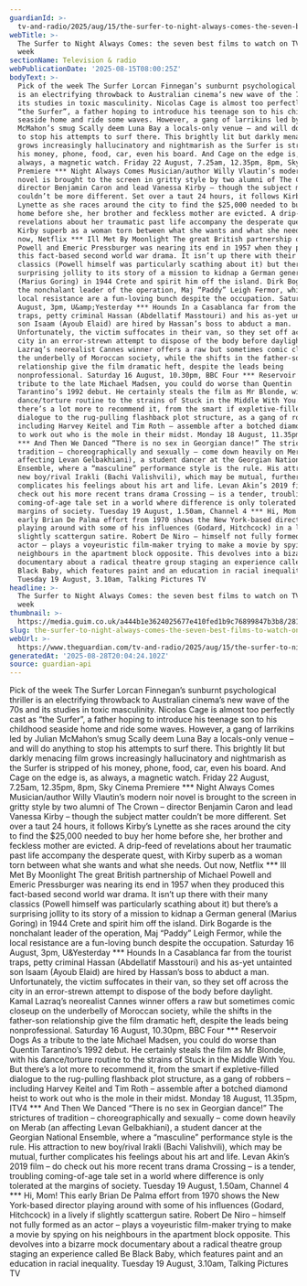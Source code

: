 ```yaml
---
guardianId: >-
  tv-and-radio/2025/aug/15/the-surfer-to-night-always-comes-the-seven-best-films-to-watch-on-tv-this-week
webTitle: >-
  The Surfer to Night Always Comes: the seven best films to watch on TV this
  week
sectionName: Television & radio
webPublicationDate: '2025-08-15T08:00:25Z'
bodyText: >-
  Pick of the week The Surfer Lorcan Finnegan’s sunburnt psychological thriller
  is an electrifying throwback to Australian cinema’s new wave of the 70s and
  its studies in toxic masculinity. Nicolas Cage is almost too perfectly cast as
  “the Surfer”, a father hoping to introduce his teenage son to his childhood
  seaside home and ride some waves. However, a gang of larrikins led by Julian
  McMahon’s smug Scally deem Luna Bay a locals-only venue – and will do anything
  to stop his attempts to surf there. This brightly lit but darkly menacing film
  grows increasingly hallucinatory and nightmarish as the Surfer is stripped of
  his money, phone, food, car, even his board. And Cage on the edge is, as
  always, a magnetic watch. Friday 22 August, 7.25am, 12.35pm, 8pm, Sky Cinema
  Premiere *** Night Always Comes Musician/author Willy Vlautin’s modern noir
  novel is brought to the screen in gritty style by two alumni of The Crown –
  director Benjamin Caron and lead Vanessa Kirby – though the subject matter
  couldn’t be more different. Set over a taut 24 hours, it follows Kirby’s
  Lynette as she races around the city to find the $25,000 needed to buy her
  home before she, her brother and feckless mother are evicted. A drip-feed of
  revelations about her traumatic past life accompany the desperate quest, with
  Kirby superb as a woman torn between what she wants and what she needs. Out
  now, Netflix *** Ill Met By Moonlight The great British partnership of Michael
  Powell and Emeric Pressburger was nearing its end in 1957 when they produced
  this fact-based second world war drama. It isn’t up there with their many
  classics (Powell himself was particularly scathing about it) but there’s a
  surprising jollity to its story of a mission to kidnap a German general
  (Marius Goring) in 1944 Crete and spirit him off the island. Dirk Bogarde is
  the nonchalant leader of the operation, Maj “Paddy” Leigh Fermor, while the
  local resistance are a fun-loving bunch despite the occupation. Saturday 16
  August, 3pm, U&amp;Yesterday *** Hounds In a Casablanca far from the tourist
  traps, petty criminal Hassan (Abdellatif Masstouri) and his as-yet untainted
  son Isaam (Ayoub Elaid) are hired by Hassan’s boss to abduct a man.
  Unfortunately, the victim suffocates in their van, so they set off across the
  city in an error-strewn attempt to dispose of the body before daylight. Kamal
  Lazraq’s neorealist Cannes winner offers a raw but sometimes comic closeup on
  the underbelly of Moroccan society, while the shifts in the father-son
  relationship give the film dramatic heft, despite the leads being
  nonprofessional. Saturday 16 August, 10.30pm, BBC Four *** Reservoir Dogs As a
  tribute to the late Michael Madsen, you could do worse than Quentin
  Tarantino’s 1992 debut. He certainly steals the film as Mr Blonde, with his
  dance/torture routine to the strains of Stuck in the Middle With You. But
  there’s a lot more to recommend it, from the smart if expletive-filled
  dialogue to the rug-pulling flashback plot structure, as a gang of robbers –
  including Harvey Keitel and Tim Roth – assemble after a botched diamond heist
  to work out who is the mole in their midst. Monday 18 August, 11.35pm, ITV4
  *** And Then We Danced “There is no sex in Georgian dance!” The strictures of
  tradition – choreographically and sexually – come down heavily on Merab (an
  affecting Levan Gelbakhiani), a student dancer at the Georgian National
  Ensemble, where a “masculine” performance style is the rule. His attraction to
  new boy/rival Irakli (Bachi Valishvili), which may be mutual, further
  complicates his feelings about his art and life. Levan Akin’s 2019 film – do
  check out his more recent trans drama Crossing – is a tender, troubling
  coming-of-age tale set in a world where difference is only tolerated at the
  margins of society. Tuesday 19 August, 1.50am, Channel 4 *** Hi, Mom! This
  early Brian De Palma effort from 1970 shows the New York-based director
  playing around with some of his influences (Godard, Hitchcock) in a lively if
  slightly scattergun satire. Robert De Niro – himself not fully formed as an
  actor – plays a voyeuristic film-maker trying to make a movie by spying on his
  neighbours in the apartment block opposite. This devolves into a bizarre mock
  documentary about a radical theatre group staging an experience called Be
  Black Baby, which features paint and an education in racial inequality.
  Tuesday 19 August, 3.10am, Talking Pictures TV
headline: >-
  The Surfer to Night Always Comes: the seven best films to watch on TV this
  week
thumbnail: >-
  https://media.guim.co.uk/a444b1e3624025677e410fed1b9c76899847b3b8/281_155_2164_1730/500.jpg
slug: the-surfer-to-night-always-comes-the-seven-best-films-to-watch-on-tv-this-week
webUrl: >-
  https://www.theguardian.com/tv-and-radio/2025/aug/15/the-surfer-to-night-always-comes-the-seven-best-films-to-watch-on-tv-this-week
generatedAt: '2025-08-28T20:04:24.102Z'
source: guardian-api
---
```

Pick of the week The Surfer Lorcan Finnegan’s sunburnt psychological thriller is an electrifying throwback to Australian cinema’s new wave of the 70s and its studies in toxic masculinity. Nicolas Cage is almost too perfectly cast as “the Surfer”, a father hoping to introduce his teenage son to his childhood seaside home and ride some waves. However, a gang of larrikins led by Julian McMahon’s smug Scally deem Luna Bay a locals-only venue – and will do anything to stop his attempts to surf there. This brightly lit but darkly menacing film grows increasingly hallucinatory and nightmarish as the Surfer is stripped of his money, phone, food, car, even his board. And Cage on the edge is, as always, a magnetic watch. Friday 22 August, 7.25am, 12.35pm, 8pm, Sky Cinema Premiere *** Night Always Comes Musician/author Willy Vlautin’s modern noir novel is brought to the screen in gritty style by two alumni of The Crown – director Benjamin Caron and lead Vanessa Kirby – though the subject matter couldn’t be more different. Set over a taut 24 hours, it follows Kirby’s Lynette as she races around the city to find the $25,000 needed to buy her home before she, her brother and feckless mother are evicted. A drip-feed of revelations about her traumatic past life accompany the desperate quest, with Kirby superb as a woman torn between what she wants and what she needs. Out now, Netflix *** Ill Met By Moonlight The great British partnership of Michael Powell and Emeric Pressburger was nearing its end in 1957 when they produced this fact-based second world war drama. It isn’t up there with their many classics (Powell himself was particularly scathing about it) but there’s a surprising jollity to its story of a mission to kidnap a German general (Marius Goring) in 1944 Crete and spirit him off the island. Dirk Bogarde is the nonchalant leader of the operation, Maj “Paddy” Leigh Fermor, while the local resistance are a fun-loving bunch despite the occupation. Saturday 16 August, 3pm, U&amp;Yesterday *** Hounds In a Casablanca far from the tourist traps, petty criminal Hassan (Abdellatif Masstouri) and his as-yet untainted son Isaam (Ayoub Elaid) are hired by Hassan’s boss to abduct a man. Unfortunately, the victim suffocates in their van, so they set off across the city in an error-strewn attempt to dispose of the body before daylight. Kamal Lazraq’s neorealist Cannes winner offers a raw but sometimes comic closeup on the underbelly of Moroccan society, while the shifts in the father-son relationship give the film dramatic heft, despite the leads being nonprofessional. Saturday 16 August, 10.30pm, BBC Four *** Reservoir Dogs As a tribute to the late Michael Madsen, you could do worse than Quentin Tarantino’s 1992 debut. He certainly steals the film as Mr Blonde, with his dance/torture routine to the strains of Stuck in the Middle With You. But there’s a lot more to recommend it, from the smart if expletive-filled dialogue to the rug-pulling flashback plot structure, as a gang of robbers – including Harvey Keitel and Tim Roth – assemble after a botched diamond heist to work out who is the mole in their midst. Monday 18 August, 11.35pm, ITV4 *** And Then We Danced “There is no sex in Georgian dance!” The strictures of tradition – choreographically and sexually – come down heavily on Merab (an affecting Levan Gelbakhiani), a student dancer at the Georgian National Ensemble, where a “masculine” performance style is the rule. His attraction to new boy/rival Irakli (Bachi Valishvili), which may be mutual, further complicates his feelings about his art and life. Levan Akin’s 2019 film – do check out his more recent trans drama Crossing – is a tender, troubling coming-of-age tale set in a world where difference is only tolerated at the margins of society. Tuesday 19 August, 1.50am, Channel 4 *** Hi, Mom! This early Brian De Palma effort from 1970 shows the New York-based director playing around with some of his influences (Godard, Hitchcock) in a lively if slightly scattergun satire. Robert De Niro – himself not fully formed as an actor – plays a voyeuristic film-maker trying to make a movie by spying on his neighbours in the apartment block opposite. This devolves into a bizarre mock documentary about a radical theatre group staging an experience called Be Black Baby, which features paint and an education in racial inequality. Tuesday 19 August, 3.10am, Talking Pictures TV
